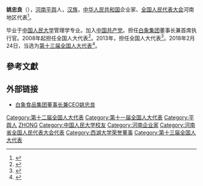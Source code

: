 '''姚忠良'''（{{bd|1962年||}}），[[河南|河南]][[平舆|平舆]]人，[[汉族|汉族]]，[[中华人民共和国|中华人民共和国]]企业家、[[全国人民代表大会|全国人民代表大会]]河南地区代表<ref>{{cite web|author=新华网|title=第十一届全国人大代表|url=http://news.xinhuanet.com/ziliao/2008-03/03/content_7708230.htm?node=36628|publisher=新华网|accessdate=2014-01-07|archive-date=2014-01-10|archive-url=https://web.archive.org/web/20140110211415/http://news.xinhuanet.com/ziliao/2008-03/03/content_7708230.htm?node=36628|dead-url=no}}</ref>。

毕业于[[中国人民大学|中国人民大学]]管理学专业。加入[[中国共产党|中国共产党]]。担任[[白象集团|白象集团]]董事长兼首席执行官。2008年起担任全国人大代表<ref>{{cite news|title=全国人大代表信息-姚忠良|url=http://210.82.31.1:8084/delegate/viewDelegate.action?dbid=111504|accessdate=2013-04-05|newspaper=全国人大网|archive-url=https://web.archive.org/web/20140505042115/http://www.npc.gov.cn/delegate/viewDelegate.action?dbid=111504|archive-date=2014-05-05|dead-url=yes}}</ref>。2013年，担任全国人大代表<ref>{{cite news|title=全国人大代表信息-姚忠良|url=http://210.82.31.1:8084/delegate/viewDelegate.action?dbid=121478|accessdate=2013-04-05|newspaper=全国人大网|archive-url=https://web.archive.org/web/20140505035948/http://www.npc.gov.cn/delegate/viewDelegate.action?dbid=121478|archive-date=2014-05-05|dead-url=yes}}</ref>。2018年2月24日，当选为[[第十三届全国人大代表|第十三届全国人大代表]]<ref>{{Cite web|title=（受权发布）中华人民共和国第十三届全国人民代表大会代表名单-中新网|url=http://www.chinanews.com/gn/2018/02-25/8453959.shtml|accessdate=2021-02-13|work=中新网|archive-date=2018-02-27|archive-url=https://web.archive.org/web/20180227031724/http://www.chinanews.com/gn/2018/02-25/8453959.shtml|dead-url=no}}</ref>。

==參考文獻==
{{reflist}}

== 外部链接 ==
*[http://www.xinzheng.gov.cn/pindao/qiyepindao/contents.jsp?urltype=news.NewsContentUrl&wbnewsid=104451&wbtreeid=4371 白象食品集团董事长兼CEO姚忠良]{{Wayback|url=http://www.xinzheng.gov.cn/pindao/qiyepindao/contents.jsp?urltype=news.NewsContentUrl&wbnewsid=104451&wbtreeid=4371 |date=20160914041113 }}

{{DEFAULTSORT:Y姚}}
[[Category:第十二届全国人大代表|Category:第十二届全国人大代表]]
[[Category:第十一届全国人大代表|Category:第十一届全国人大代表]]
[[Category:平舆人|Category:平舆人]]
[[Category:姚姓|ZHONG]]
[[Category:中国人民大学校友|Category:中国人民大学校友]]
[[Category:河南企业家|Category:河南企业家]]
[[Category:河南省全国人民代表大会代表|Category:河南省全国人民代表大会代表]]
[[Category:西湖大学荣誉董事|Category:西湖大学荣誉董事]]
[[Category:第十三届全国人大代表|Category:第十三届全国人大代表]]


{{中国政治人物小作品}}